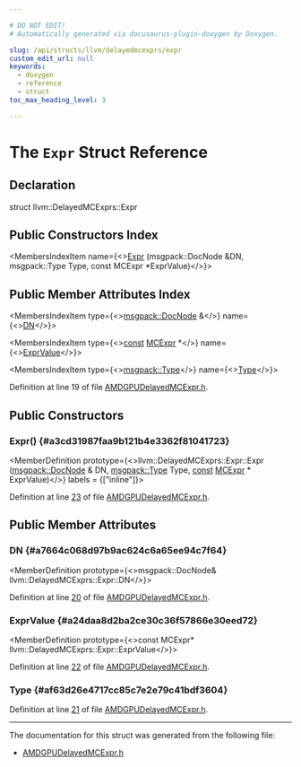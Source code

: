```yaml
---

# DO NOT EDIT!
# Automatically generated via docusaurus-plugin-doxygen by Doxygen.

slug: /api/structs/llvm/delayedmcexprs/expr
custom_edit_url: null
keywords:
  - doxygen
  - reference
  - struct
toc_max_heading_level: 3

---
```





# The `Expr` Struct Reference

<DoxygenPage pluginConfig={pluginConfig}>



## Declaration

<CodeBlock>struct llvm::DelayedMCExprs::Expr</CodeBlock>

## Public Constructors Index

<MembersIndex>

<MembersIndexItem
  name={<><a href="#a3cd31987faa9b121b4e3362f81041723">Expr</a> (msgpack::DocNode &amp;DN, msgpack::Type Type, const MCExpr &#42;ExprValue)</>}>
</MembersIndexItem>

</MembersIndex>

## Public Member Attributes Index

<MembersIndex>

<MembersIndexItem
  type={<><a href="/docs/api/classes/llvm/msgpack/docnode">msgpack::DocNode</a> &amp;</>}
  name={<><a href="#a7664c068d97b9ac624c6a65ee94c7f64">DN</a></>}>
</MembersIndexItem>

<MembersIndexItem
  type={<><a href="/docs/api/files/lib/lib/target/lib/target/aarch64/aarch64promoteconstant-cpp/#a90f8350fecae261c25be85d38b451bff">const</a> <a href="/docs/api/classes/llvm/mcexpr">MCExpr</a> &#42;</>}
  name={<><a href="#a24daa8d2ba2ce30c36f57866e30eed72">ExprValue</a></>}>
</MembersIndexItem>

<MembersIndexItem
  type={<><a href="/docs/api/namespaces/llvm/msgpack/#afdae9da66bac09f4b2bfc0fd9f0559e6">msgpack::Type</a></>}
  name={<><a href="#af63d26e4717cc85c7e2e79c41bdf3604">Type</a></>}>
</MembersIndexItem>

</MembersIndex>


Definition at line 19 of file <a href="/docs/api/files/lib/lib/target/lib/target/amdgpu/lib/target/amdgpu/utils/amdgpudelayedmcexpr-h">AMDGPUDelayedMCExpr.h</a>.

<SectionDefinition>

## Public Constructors

### Expr() {#a3cd31987faa9b121b4e3362f81041723}

<MemberDefinition
  prototype={<>llvm::DelayedMCExprs::Expr::Expr (<a href="/docs/api/classes/llvm/msgpack/docnode">msgpack::DocNode</a> &amp; DN, <a href="/docs/api/namespaces/llvm/msgpack/#afdae9da66bac09f4b2bfc0fd9f0559e6">msgpack::Type</a> Type, <a href="/docs/api/files/lib/lib/target/lib/target/aarch64/aarch64promoteconstant-cpp/#a90f8350fecae261c25be85d38b451bff">const</a> <a href="/docs/api/classes/llvm/mcexpr">MCExpr</a> &#42; ExprValue)</>}
  labels = {["inline"]}>

Definition at line <a href="/docs/api/files/lib/lib/target/lib/target/amdgpu/lib/target/amdgpu/utils/amdgpudelayedmcexpr-h/#l00023">23</a> of file <a href="/docs/api/files/lib/lib/target/lib/target/amdgpu/lib/target/amdgpu/utils/amdgpudelayedmcexpr-h">AMDGPUDelayedMCExpr.h</a>.
</MemberDefinition>

</SectionDefinition>

<SectionDefinition>

## Public Member Attributes

### DN {#a7664c068d97b9ac624c6a65ee94c7f64}

<MemberDefinition
  prototype={<>msgpack::DocNode&amp; llvm::DelayedMCExprs::Expr::DN</>}>

Definition at line <a href="/docs/api/files/lib/lib/target/lib/target/amdgpu/lib/target/amdgpu/utils/amdgpudelayedmcexpr-h/#l00020">20</a> of file <a href="/docs/api/files/lib/lib/target/lib/target/amdgpu/lib/target/amdgpu/utils/amdgpudelayedmcexpr-h">AMDGPUDelayedMCExpr.h</a>.
</MemberDefinition>

### ExprValue {#a24daa8d2ba2ce30c36f57866e30eed72}

<MemberDefinition
  prototype={<>const MCExpr&#42; llvm::DelayedMCExprs::Expr::ExprValue</>}>

Definition at line <a href="/docs/api/files/lib/lib/target/lib/target/amdgpu/lib/target/amdgpu/utils/amdgpudelayedmcexpr-h/#l00022">22</a> of file <a href="/docs/api/files/lib/lib/target/lib/target/amdgpu/lib/target/amdgpu/utils/amdgpudelayedmcexpr-h">AMDGPUDelayedMCExpr.h</a>.
</MemberDefinition>

### Type {#af63d26e4717cc85c7e2e79c41bdf3604}

<MemberDefinition
  prototype="msgpack::Type llvm::DelayedMCExprs::Expr::Type">

Definition at line <a href="/docs/api/files/lib/lib/target/lib/target/amdgpu/lib/target/amdgpu/utils/amdgpudelayedmcexpr-h/#l00021">21</a> of file <a href="/docs/api/files/lib/lib/target/lib/target/amdgpu/lib/target/amdgpu/utils/amdgpudelayedmcexpr-h">AMDGPUDelayedMCExpr.h</a>.
</MemberDefinition>

</SectionDefinition>

<hr/>

The documentation for this struct was generated from the following file:

<ul>
<li><a href="/docs/api/files/lib/lib/target/lib/target/amdgpu/lib/target/amdgpu/utils/amdgpudelayedmcexpr-h">AMDGPUDelayedMCExpr.h</a></li>
</ul>

</DoxygenPage>
